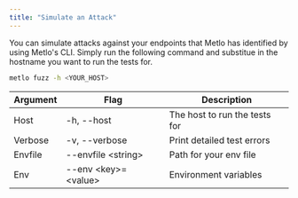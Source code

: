 ```yaml
---
title: "Simulate an Attack"
---
```


You can simulate attacks against your endpoints that Metlo has identified by using Metlo's CLI.
Simply run the following command and substitue in the hostname you want to run the tests for.

```bash Bash
metlo fuzz -h <YOUR_HOST>
```


| Argument | Flag | Description |
| -------- | ---- | ----------- |
| Host | -h, --host | The host to run the tests for |
| Verbose | -v, --verbose | Print detailed test errors |
| Envfile | --envfile &lt;string&gt; | Path for your env file |
| Env | --env &lt;key&gt;=&lt;value&gt; | Environment variables |
